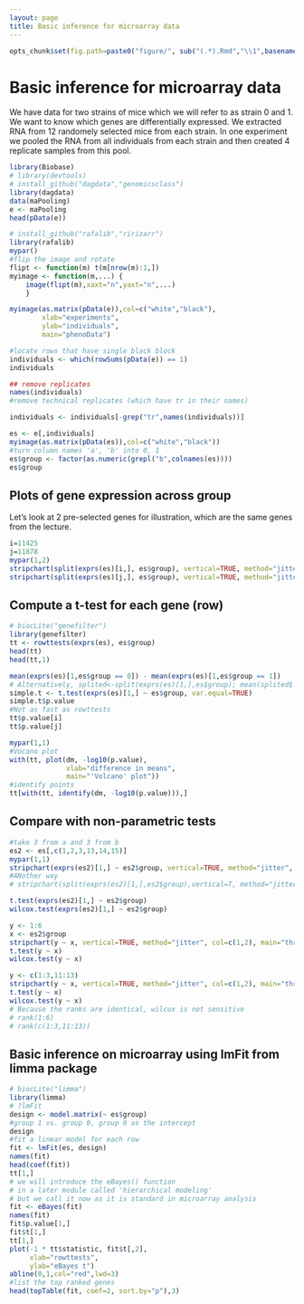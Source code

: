 ```yaml
---
layout: page
title: Basic inference for microarray data
---
```


```r
opts_chunk$set(fig.path=paste0("figure/", sub("(.*).Rmd","\\1",basename(knitr:::knit_concord$get('infile'))), "-"))
```

# Basic inference for microarray data

We have data for two strains of mice which we will refer to as strain 0 and 1. We want to know which genes are differentially expressed.  We extracted RNA from 12 randomely selected mice from each strain. In one experiment we pooled the RNA from all individuals from each strain and then created 4 replicate samples from this pool. 

```r
library(Biobase)
# library(devtools)
# install_github("dagdata","genomicsclass")
library(dagdata)
data(maPooling)
e <- maPooling
head(pData(e))

# install_github("rafalib","ririzarr")
library(rafalib)
mypar()
#flip the image and rotate
flipt <- function(m) t(m[nrow(m):1,])
myimage <- function(m,...) {
    image(flipt(m),xaxt="n",yaxt="n",...)
    }

myimage(as.matrix(pData(e)),col=c("white","black"),
        xlab="experiments",
        ylab="individuals",
        main="phenoData")

#locate rows that have single black block
individuals <- which(rowSums(pData(e)) == 1)
individuals

## remove replicates
names(individuals)
#remove technical replicates (which have tr in their names)

individuals <- individuals[-grep("tr",names(individuals))]

es <- e[,individuals]
myimage(as.matrix(pData(es)),col=c("white","black"))
#turn column names 'a', 'b' into 0, 1
es$group <- factor(as.numeric(grepl("b",colnames(es))))
es$group
```

## Plots of gene expression across group

Let's look at 2 pre-selected genes for illustration, which are the same genes from the lecture.

```r
i=11425
j=11878
mypar(1,2)
stripchart(split(exprs(es)[i,], es$group), vertical=TRUE, method="jitter", col=c(1,2), main="Gene 1", xlab="Group", pch=15)
stripchart(split(exprs(es)[j,], es$group), vertical=TRUE, method="jitter", col=c(1,2), main="Gene 2", xlab="Group", pch=15)
```

## Compute a t-test for each gene (row)

```r
# biocLite("genefilter")
library(genefilter)
tt <- rowttests(exprs(es), es$group)
head(tt)
head(tt,1)

mean(exprs(es)[1,es$group == 0]) - mean(exprs(es)[1,es$group == 1]) 
# Alternatively, splited<-split(exprs(es)[1,],es$group); mean(splited$'0')-mean(splited$'1')
simple.t <- t.test(exprs(es)[1,] ~ es$group, var.equal=TRUE)
simple.t$p.value
#Not as fast as rowttests
tt$p.value[i]
tt$p.value[j]

mypar(1,1)
#Vocano plot
with(tt, plot(dm, -log10(p.value), 
              xlab="difference in means",
              main="'Volcano' plot"))
#identify points
tt[with(tt, identify(dm, -log10(p.value))),]
```

## Compare with non-parametric tests

```r
#take 3 from a and 3 from b
es2 <- es[,c(1,2,3,13,14,15)]
mypar(1,1)
stripchart(exprs(es2)[1,] ~ es2$group, vertical=TRUE, method="jitter", col=c(1,2), main="three samples per group", xlab="Group", ylab="", pch=15)
#ANother way 
# stripchart(split(exprs(es2)[1,],es2$group),vertical=T, method="jitter",col=c(1,2),main="Three samples per group", xlab="Group",ylab="",pch=15)

t.test(exprs(es2)[1,] ~ es2$group)
wilcox.test(exprs(es2)[1,] ~ es2$group)

y <- 1:6
x <- es2$group
stripchart(y ~ x, vertical=TRUE, method="jitter", col=c(1,2), main="three samples per group", xlab="Group", ylab="", pch=15)
t.test(y ~ x)
wilcox.test(y ~ x)

y <- c(1:3,11:13)
stripchart(y ~ x, vertical=TRUE, method="jitter", col=c(1,2), main="three samples per group", xlab="Group", ylab="", pch=15)
t.test(y ~ x)
wilcox.test(y ~ x)
# Because the ranks are identical, wilcox is not sensitive 
# rank(1:6)
# rank(c(1:3,11:13))
```

## Basic inference on microarray using lmFit from limma package

```r
# biocLite("limma")
library(limma)
# ?lmFit
design <- model.matrix(~ es$group)
#group 1 vs. group 0, group 0 as the intercept
design
#fit a linear model for each row
fit <- lmFit(es, design)
names(fit)
head(coef(fit))
tt[1,]
# we will introduce the eBayes() function
# in a later module called 'hierarchical modeling'
# but we call it now as it is standard in microarray analysis
fit <- eBayes(fit)
names(fit)
fit$p.value[1,]
fit$t[1,]
tt[1,]
plot(-1 * tt$statistic, fit$t[,2],
     xlab="rowttests", 
     ylab="eBayes t")
abline(0,1,col="red",lwd=3)
#list the top ranked genes 
head(topTable(fit, coef=2, sort.by="p"),3)
```
